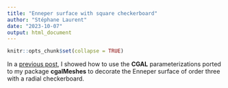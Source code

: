 ```yaml
---
title: "Enneper surface with square checkerboard"
author: "Stéphane Laurent"
date: "2023-10-07"
output: html_document
---
```


```r
knitr::opts_chunk$set(collapse = TRUE)
```

In a 
[previous post](https://laustep.github.io/stlahblog/posts/Enneper-checkerboard.html), 
I showed how to use the **CGAL** parameterizations ported to my package 
**cgalMeshes** to decorate the Enneper surface of order three with a radial 
checkerboard.


